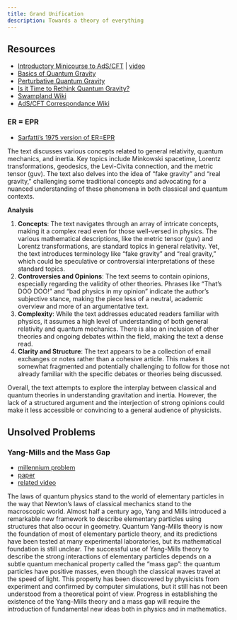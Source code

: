 ```yaml
---
title: Grand Unification
description: Towards a theory of everything
---
```


## Resources

- [Introductory Minicourse to AdS/CFT](https://www.ictp-saifr.org/ads-cft2023/) | [video](https://www.youtube.com/playlist?list=PLg0_ydgtbHGH0FIZzD97RVU8K0DA9vI-Q)
- [Basics of Quantum Gravity](https://indico.cern.ch/event/1279592/)
- [Perturbative Quantum Gravity](https://www.youtube.com/watch?v=ik0C-xTnK-k&list=PL9ec4tkG1qrjDAad0-EHxyEPw1KcxxT68&index=6)
- [Is it Time to Rethink Quantum Gravity?](https://arxiv.org/abs/2310.12221)
- [Swampland Wiki](https://en.wikipedia.org/wiki/Swampland_(physics))
- [AdS/CFT Correspondance Wiki](https://en.wikipedia.org/wiki/AdS/CFT_correspondence)

### ER = EPR

- [Sarfatti's 1975 version of ER=EPR](https://twitter.com/JackSarfatti/status/1646315546630316033?s=20)

The text discusses various concepts related to general relativity, quantum mechanics, and inertia. Key topics include Minkowski spacetime, Lorentz transformations, geodesics, the Levi-Civita connection, and the metric tensor \(guv\). The text also delves into the idea of "fake gravity" and "real gravity," challenging some traditional concepts and advocating for a nuanced understanding of these phenomena in both classical and quantum contexts.

**Analysis**

1. **Concepts**: The text navigates through an array of intricate concepts, making it a complex read even for those well-versed in physics. The various mathematical descriptions, like the metric tensor \(guv\) and Lorentz transformations, are standard topics in general relativity. Yet, the text introduces terminology like "fake gravity" and "real gravity," which could be speculative or controversial interpretations of these standard topics.
2. **Controversies and Opinions**: The text seems to contain opinions, especially regarding the validity of other theories. Phrases like "That's DOO DOO!" and "bad physics in my opinion" indicate the author's subjective stance, making the piece less of a neutral, academic overview and more of an argumentative text.
3. **Complexity**: While the text addresses educated readers familiar with physics, it assumes a high level of understanding of both general relativity and quantum mechanics. There is also an inclusion of other theories and ongoing debates within the field, making the text a dense read.
4. **Clarity and Structure**: The text appears to be a collection of email exchanges or notes rather than a cohesive article. This makes it somewhat fragmented and potentially challenging to follow for those not already familiar with the specific debates or theories being discussed.

Overall, the text attempts to explore the interplay between classical and quantum theories in understanding gravitation and inertia. However, the lack of a structured argument and the interjection of strong opinions could make it less accessible or convincing to a general audience of physicists.

## Unsolved Problems

### Yang-Mills and the Mass Gap

- [millennium problem](https://www.claymath.org/millennium/yang-mills-the-maths-gap/)
- [paper](https://www.claymath.org/wp-content/uploads/2022/06/yangmills.pdf)
- [related video](https://www.claymath.org/lectures/yang-mills-existence-and-mass-gap/)

The laws of quantum physics stand to the world of elementary particles in the way that Newton’s laws of classical mechanics stand to the macroscopic world. Almost half a century ago, Yang and Mills introduced a remarkable new framework to describe elementary particles using structures that also occur in geometry. Quantum Yang-Mills theory is now the foundation of most of elementary particle theory, and its predictions have been tested at many experimental laboratories, but its mathematical foundation is still unclear. The successful use of Yang-Mills theory to describe the strong interactions of elementary particles depends on a subtle quantum mechanical property called the “mass gap”: the quantum particles have positive masses, even though the classical waves travel at the speed of light. This property has been discovered by physicists from experiment and confirmed by computer simulations, but it still has not been understood from a theoretical point of view. Progress in establishing the existence of the Yang-Mills theory and a mass gap will require the introduction of fundamental new ideas both in physics and in mathematics.
